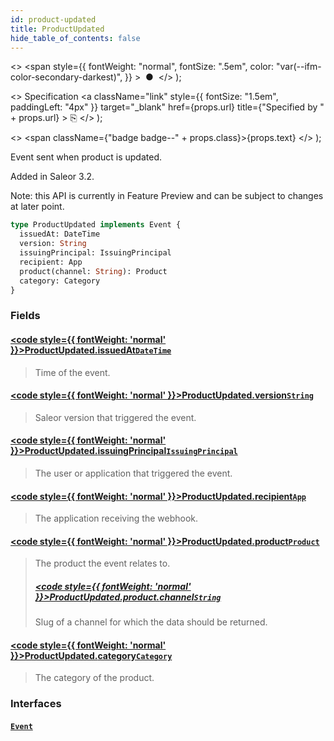 ```yaml
---
id: product-updated
title: ProductUpdated
hide_table_of_contents: false
---
```


  <>
    <span
      style={{
        fontWeight: "normal",
        fontSize: ".5em",
        color: "var(--ifm-color-secondary-darkest)",
      }}
    >
      &nbsp;●&nbsp;
    </span>
  </>
);

  <>
    Specification
    <a
      className="link"
      style={{ fontSize: "1.5em", paddingLeft: "4px" }}
      target="\_blank"
      href={props.url}
      title={"Specified by " + props.url}
    >
      ⎘
    </a>
  </>
);

  <>
    <span className={"badge badge--" + props.class}>{props.text}</span>
  </>
);

Event sent when product is updated.

Added in Saleor 3.2.

Note: this API is currently in Feature Preview and can be subject to changes at later point.

```graphql
type ProductUpdated implements Event {
  issuedAt: DateTime
  version: String
  issuingPrincipal: IssuingPrincipal
  recipient: App
  product(channel: String): Product
  category: Category
}
```

### Fields

#### [<code style={{ fontWeight: 'normal' }}>ProductUpdated.<b>issuedAt</b></code>](#)<Bullet />[`DateTime`](../../../storefront/miscellaneous/scalars/date-time) <Badge class="secondary" text="scalar"/>

> Time of the event.

#### [<code style={{ fontWeight: 'normal' }}>ProductUpdated.<b>version</b></code>](#)<Bullet />[`String`](../../../storefront/miscellaneous/scalars/string) <Badge class="secondary" text="scalar"/>

> Saleor version that triggered the event.

#### [<code style={{ fontWeight: 'normal' }}>ProductUpdated.<b>issuingPrincipal</b></code>](#)<Bullet />[`IssuingPrincipal`](../../../storefront/miscellaneous/unions/issuing-principal) <Badge class="secondary" text="union"/>

> The user or application that triggered the event.

#### [<code style={{ fontWeight: 'normal' }}>ProductUpdated.<b>recipient</b></code>](#)<Bullet />[`App`](../../../storefront/apps/objects/app) <Badge class="secondary" text="object"/>

> The application receiving the webhook.

#### [<code style={{ fontWeight: 'normal' }}>ProductUpdated.<b>product</b></code>](#)<Bullet />[`Product`](../../../storefront/products/objects/product) <Badge class="secondary" text="object"/>

> The product the event relates to.
>
> ##### [<code style={{ fontWeight: 'normal' }}>ProductUpdated.product.<b>channel</b></code>](#)<Bullet />[`String`](../../../storefront/miscellaneous/scalars/string) <Badge class="secondary" text="scalar"/>
>
> Slug of a channel for which the data should be returned.

#### [<code style={{ fontWeight: 'normal' }}>ProductUpdated.<b>category</b></code>](#)<Bullet />[`Category`](../../../storefront/products/objects/category) <Badge class="secondary" text="object"/>

> The category of the product.

### Interfaces

#### [`Event`](../../../storefront/miscellaneous/interfaces/event) <Badge class="secondary" text="interface"/>

>
